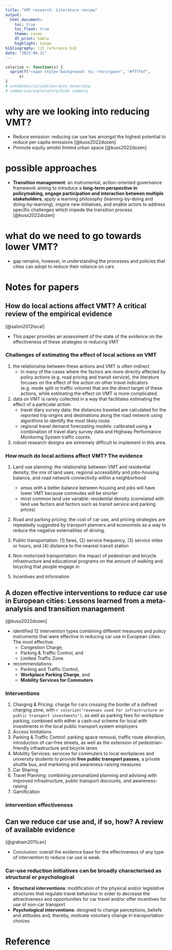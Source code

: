 ```yaml
---
title: "VMT research: Literature review"
output: 
  html_document:
    toc: true
    toc_float: true
    theme: cosmo
    df_print: kable
    highlight: tango
bibliography: lit_reference.bib 
date: "2023-06-21"
---
```


```r
colorize <- function(x) {
  sprintf("<span style='background: %s;'>%s</span>", "#ffffbf",
      x)
}
# notebooks/validation/auto_ownership
# summarize/exploratory/bike summary
```


# why are we looking into reducing VMT? 
- Reduce emission: reducing car use has amongst the highest potential to reduce per capita emissions [@kuss2022dozen]
- Promote equity amidst limited urban space [@kuss2022dozen]

# possible approaches
- **Transition management**: an instrumental, action-oriented
governance framework aiming to introduce a **long-term perspective in policymaking, engage participation and interaction between multiple stakeholders**, apply a learning philosophy (learning-by-doing and doing-by-learning), inspire new initiatives, and enable actors to address specific challenges which impede the transition process [@kuss2022dozen]

# what do we need to go towards lower VMT?
- gap remains, however, in understanding the processes and policies that cities can adopt to reduce their reliance on cars


# Notes for papers {.tabset}

## How do local actions affect VMT? A critical review of the empirical evidence

[@salon2012local]

- This paper provides an assessment of the state of the evidence on the effectiveness of these strategies in reducing VMT

### Challenges of estimating the effect of local actions on VMT
1. the relationship between these actions and VMT is often indirect
    * In many of the cases where the factors are more directly affected by policy actions (e.g. road pricing and transit service), the literature focuses on the effect of the action on other travel indicators (e.g. mode split or traffic volume) that are the direct target of these actions, while estimating the effect on VMT is more complicated.

2. data on VMT is rarely collected in a way that facilitates estimating the effect of a particular action
    * travel diary survey data: the distances traveled are calculated for the reported trip origins and destinations along the road network using algorithms to identify the most likely route.
    * regional travel demand forecasting models: calibrated using a combination of travel diary survey data and Highway Performance Monitoring System
traffic counts.

3. robust research designs are extremely difficult to implement in this area.

### How much do local actions affect VMT? The evidence
1. Land use planning: the relationship between VMT and residential density, the mix of land uses, regional accessibility and jobs-housing balance, and road network connectivity within a neighborhood
    - areas with a better balance between housing and jobs will have lower VMT because commutes will be shorter
    - most common land use variable: residential density (correlated with land use factors and factors such as transit service and parking prices)
    
2. Road and parking pricing: the cost of car use, and pricing strategies are repeatedly suggested by transport planners and economists as a way to reduce the negative externalities of driving.

3. Public transportation: (1) fares, (2) service frequency, (3)
service miles or hours, and (4) distance to the nearest transit station

4. Non-motorized transportation: the impact of pedestrian and bicycle infrastructure and educational programs on the amount of walking and bicycling that people engage in

5. Incentives and information

## A dozen effective interventions to reduce car use in European cities: Lessons learned from a meta-analysis and transition management

[@kuss2022dozen]

- identified 12 intervention types combining different measures and policy instruments that were effective in reducing car use in European cities. The most effective:
  - Congestion Charge, 
  - Parking & Traffic Control, and 
  - Limited Traffic Zone.
- recommendations:
  - Parking and Traffic Control,
  - **Workplace Parking Charge**, and 
  - **Mobility Services for Commuters**

### Interventions
1. Charging & Pricing: charge for cars crossing the border of a defined charging zone, with `r colorize("revenues used for infrastructure or public transport investments")`, as well as parking fees for workplace parking, combined with either a cash-out scheme for local with investments in the local public transport system employers
2. Access limitations
3. Parking & Traffic Control: parking space removal, traffic route alteration, introduction of car-free streets, as well as the extension of pedestrian-friendly infrastructure and bicycle lanes
4. Mobility Services: services for commuters to local workplaces and university students to provide **free public transport passes**, a private shuttle bus, and marketing and awareness-raising measures
5. Car Sharing
6. Travel Planning: combining personalized planning and advising with improved infrastructure, public transport discounts, and awareness-raising
7. Gamification

### intervention effectiveness




## Can we reduce car use and, if so, how? A review of available evidence

[@graham2011can]

- Conclusion: overall the evidence base for the effectiveness of any type of intervention to reduce car use is weak.

### Car-use reduction initiatives can be broadly characterised as structural or psychological
- **Structural interventions**: modification of the physical and/or legislative structures that regulate travel behaviour in order to decrease the attractiveness and opportunities for car travel and/or offer incentives for use of non-car transport
- **Psychological interventions**: designed to change perceptions, beliefs and attitudes and, thereby, motivate voluntary
change in transportation choices








# Reference
